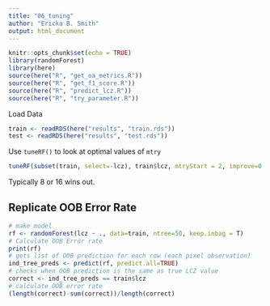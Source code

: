 ```yaml
---
title: "06_tuning"
author: "Ericka B. Smith"
output: html_document
---
```


```r
knitr::opts_chunk$set(echo = TRUE)
library(randomForest)
library(here)
source(here("R", "get_oa_metrics.R"))
source(here("R", "get_f1_score.R"))
source(here("R", "predict_lcz.R"))
source(here("R", "try_parameter.R"))
```

Load Data

```r
train <- readRDS(here("results", "train.rds"))
test <- readRDS(here("results", "test.rds"))
```

Use `tuneRF()` to look at optimal values of `mtry`

```r
tuneRF(subset(train, select=-lcz), train$lcz, mtryStart = 2, improve=0.01)
```

Typically 8 or 16 wins out.


## Replicate OOB Error Rate

```r
# make model
rf <- randomForest(lcz ~ ., data=train, ntree=50, keep.inbag = T)
# Calculate OOB Error rate
print(rf)
# gets list of OOB prediction for each row (each pixel observation)
ind_tree_preds <- predict(rf, predict.all=TRUE)
# checks when OOB prediction is the same as true LCZ value
correct <- ind_tree_preds == train$lcz
# calculate OOB error rate
(length(correct)-sum(correct))/length(correct)
```
